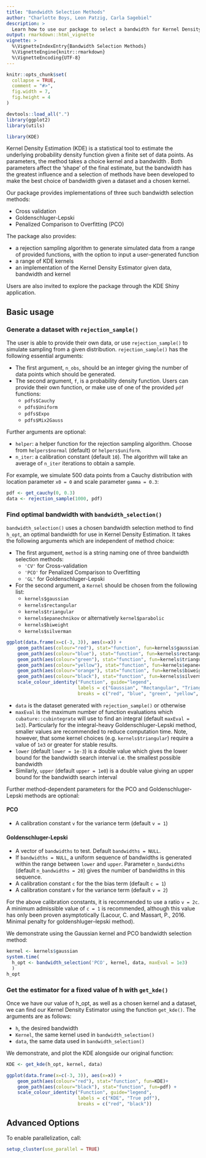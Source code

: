 ```yaml
---
title: "Bandwidth Selection Methods"
author: "Charlotte Boys, Leon Patzig, Carla Sagebiel"
description: >
  Learn how to use our package to select a bandwidth for Kernel Density Estimation.
output: rmarkdown::html_vignette
vignette: >
  %\VignetteIndexEntry{Bandwidth Selection Methods}
  %\VignetteEngine{knitr::rmarkdown}
  %\VignetteEncoding{UTF-8}
---
```


```r
knitr::opts_chunk$set(
  collapse = TRUE,
  comment = "#>",
  fig.width = 7,
  fig.height = 4
)
```

```r
devtools::load_all(".")
library(ggplot2)
library(utils)
```

```r
library(KDE)
```

Kernel Density Estimation (KDE) is a statistical tool to estimate the underlying probability density function given a finite set of data points. As parameters, the method takes a choice kernel and a bandwidth \code{h}. Both parameters affect the 'shape' of the final estimate, but the bandwidth has the greatest influence and a selection of methods have been developed to make the best choice of bandwidth given a dataset and a chosen kernel. 

Our package provides implementations of three such bandwidth selection methods:

* Cross validation
* Goldenschluger-Lepski
* Penalized Comparison to Overfitting (PCO)

The package also provides:

* a rejection sampling algorithm to generate simulated data from a range of provided functions, with the option to input a user-generated function
* a range of KDE kernels
* an implementation of the Kernel Density Estimator given data, bandwidth and kernel

Users are also invited to explore the package through the KDE Shiny application.

## Basic usage

### Generate a dataset with `rejection_sample()`
The user is able to provide their own data, or use `rejection_sample()` to simulate sampling from a given distribution.
`rejection_sample()` has the following essential arguments:

* The first argument, `n_obs`, should be an integer giving the number of data points which should be generated.
* The second argument, `f`, is a probability density function. Users can provide their own function, or make use of one of the provided `pdf` functions:
  + `pdfs$Cauchy`
  + `pdfs$Uniform`
  + `pdfs$Expo`
  + `pdfs$Mix2Gauss`

Further arguments are optional:

* `helper`: a helper function for the rejection sampling algorithm. Choose from `helpers$normal` (default) or `helpers$uniform`.
* `n_iter`: a calibration constant (default `10`). The algorithm will take an average of `n_iter` iterations to obtain a sample.

For example, we simulate 500 data points from a Cauchy distribution with location parameter `x0 = 0` and scale parameter `gamma = 0.3`:

```r
pdf <- get_cauchy(0, 0.3)
data <- rejection_sample(1000, pdf)
```

### Find optimal bandwidth with `bandwidth_selection()`
`bandwidth_selection()` uses a chosen bandwidth selection method to find `h_opt`, an optimal bandwidth for use in Kernel Density Estimation. It takes the following arguments which are independent of method choice:

 * The first argument, `method` is a string naming one of three bandwidth selection methods:
    + `'CV'` for Cross-validation
    + `'PCO'` for Penalized Comparison to Overfitting
    + `'GL'` for Goldenschluger-Lepski
 * For the second argument, a `Kernel` should be chosen from the following list:
    + `kernels$gaussian`
    + `kernels$rectangular`
    + `kernels$triangular`
    + `kernels$epanechnikov` or alternatively `kernel$parabolic`
    + `kernels$biweight`
    + `kernels$silverman`
    
    
```r
ggplot(data.frame(x=c(-3, 3)), aes(x=x)) + 
    geom_path(aes(colour="red"), stat="function", fun=kernels$gaussian)+
    geom_path(aes(colour="blue"), stat="function", fun=kernels$rectangular) +
    geom_path(aes(colour="green"), stat="function", fun=kernels$triangular) +
    geom_path(aes(colour="yellow"), stat="function", fun=kernels$epanechnikov) +
    geom_path(aes(colour="orange"), stat="function", fun=kernels$biweight) +
    geom_path(aes(colour="black"), stat="function", fun=kernels$silverman) +
    scale_colour_identity("Function", guide="legend", 
                          labels = c("Gaussian", "Rectangular", "Triangular", "Epanechnikov", "Biweight", "Silverman"),
                          breaks = c("red", "blue", "green", "yellow", "orange", "black")) 
```

  * `data` is the dataset generated with `rejection_sample()` or otherwise
  * `maxEval` is the maximum number of function evaluations which `cubature::cubintegrate` will use to find an integral (default `maxEval = 1e3`). Particularly for the integral-heavy Goldenschluger-Lepski method, smaller values are recommended to reduce computation time. Note, however, that some kernel choices (e.g. `kernels$triangular`) require a value of `1e3` or greater for stable results.
  * `lower` (default `lower = 1e-3`) is a double value which gives the lower bound for the bandwidth search interval i.e. the smallest possible bandwidth
  * Similarly, `upper` (default `upper = 1e0`) is a double value giving an upper bound for the bandwidth search interval
  
  Further method-dependent parameters for the PCO and Goldenschluger-Lepski methods are optional:
  
#### PCO

  * A calibration constant `v` for the variance term (default `v = 1`) 

#### Goldenschluger-Lepski
  
  * A vector of `bandwidths` to test. Default `bandwidths = NULL`. 
  * If `bandwidths = NULL`, a uniform sequence of bandwidths is generated within the range between `lower` and `upper`. Parameter `n_bandwidths` (default `n_bandwidths = 20`) gives the number of bandwidths in this sequence.
  * A calibration constant `c` for the the bias term (default `c = 1`)
  * A calibration constant `v` for the variance term (default `v = 2`)
  
  For the above calibration constants, it is recommended to use a ratio `v = 2c`. A minimum admissible value of `c = 1` is recommended, although this value has only been proven asymptotically (Lacour, C. and Massart, P., 2016. Minimal penalty for goldenshluger–lepski method).

We demonstrate using the Gaussian kernel and PCO bandwidth selection method:

```r
kernel <- kernels$gaussian
system.time(
  h_opt <- bandwidth_selection('PCO', kernel, data, maxEval = 1e3)
  )
h_opt
```
### Get the estimator for a fixed value of h with `get_kde()`

Once we have our value of h_opt, as well as a chosen kernel and a dataset, we can find our Kernel Density Estimator using the function `get_kde()`. The arguments are as follows:

* `h`, the desired bandwidth
* `Kernel`, the same kernel used in `bandwidth_selection()`
* `data`, the same data used in `bandwidth_selection()`

We demonstrate, and plot the KDE alongside our original function:
```r
KDE <- get_kde(h_opt, kernel, data)
```


```r
ggplot(data.frame(x=c(-3, 3)), aes(x=x)) + 
    geom_path(aes(colour="red"), stat="function", fun=KDE)+
    geom_path(aes(colour="black"), stat="function", fun=pdf) +
    scale_colour_identity("Function", guide="legend", 
                          labels = c("KDE", "True pdf"),
                          breaks = c("red", "black")) 
```

## Advanced Options

To enable parallelization, call:

```r
setup_cluster(use_parallel = TRUE)
```
